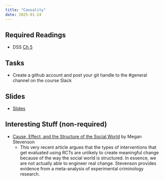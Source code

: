 ```yaml
---
title: "Causality"
date: 2025-01-24
---
```



## Required Readings

- DSS [Ch 5](/files/dss_ch5.pdf)

## Tasks

- Create a github account and post your git handle to the #general channel on the course Slack

## Slides

- [Slides](/slides/03-causal-ctb.html)

## Interesting Stuff (non-required)

- [Cause, Effect, and the Structure of the Social World](/files/STEVENSON.pdf) by Megan Stevenson
  + This very recent article argues that the types of interventions that get evaluated using RCTs are unlikely to create meaningful change because of the way the social world is structured. In essence, we are not actually able to engineer real change. Stevenson provides evidence from a meta-analysis of experimental criminology research.
